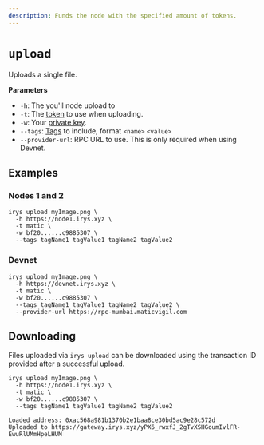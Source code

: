 ```yaml
---
description: Funds the node with the specified amount of tokens.
---
```



# `upload`

Uploads a single file.

**Parameters**

<div className="-mt-6" />

-   `-h`: The you'll node upload to
-   `-t`: The [token](/overview/supported-tokens) to use when uploading.
-   `-w`: Your [private key](/developer-docs/cli#using-private-keys).
-   `--tags`: [Tags](/developer-docs/tags) to include, format `<name>` `<value>`
-   `--provider-url`: RPC URL to use. This is only required when using Devnet.

## Examples

### Nodes 1 and 2

```console
irys upload myImage.png \
  -h https://node1.irys.xyz \
  -t matic \
  -w bf20......c9885307 \
  --tags tagName1 tagValue1 tagName2 tagValue2
```

### Devnet

```console
irys upload myImage.png \
  -h https://devnet.irys.xyz \
  -t matic \
  -w bf20......c9885307 \
  --tags tagName1 tagValue1 tagName2 tagValue2 \
  --provider-url https://rpc-mumbai.maticvigil.com
```

## Downloading

Files uploaded via `irys upload` can be downloaded using the transaction ID provided after a successful upload.

```console
irys upload myImage.png \
  -h https://node1.irys.xyz \
  -t matic \
  -w bf20......c9885307 \
  --tags tagName1 tagValue1 tagName2 tagValue2

Loaded address: 0xac568a981b1370b2e1baa8ce30bd5ac9e28c572d
Uploaded to https://gateway.irys.xyz/yPX6_rwxfJ_2gTvXSHGoumIvlFR-EwuRlUMmHpeLHUM
```
